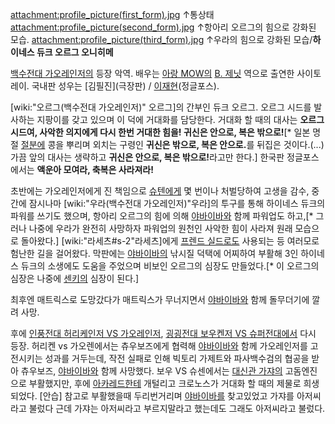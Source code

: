 attachment:profile_picture(first_form).jpg
↑통상태
attachment:profile_picture(second_form).jpg
↑항아리 오르그의 힘으로 강화된 모습.
attachment:profile_picture(third_form).jpg
↑우라의 힘으로 강화된 모습/'''하이네스 듀크 오르그 오니히메'''

[[백수전대 가오레인저]]의 등장 악역. 배우는 [[아랑 MOW]]의 [[B. 제닛]] 역으로 출연한 사이토 레이. 국내판 성우는 [김필진](극장판) / [[이재현]](정글포스).

[wiki:"오르그(백수전대 가오레인저)" 오르그]의 간부인 듀크 오르그. 오르그 시드를 발사하는 지팡이를 갖고 있으며 이 덕에 거대화를 담당한다. 거대화 할 때의 대사는 '''오르그 시드여, 사악한 의지에게 다시 한번 거대한 힘을! 귀신은 안으로, 복은 밖으로!'''[* 일본 명절 [[절분]]에 콩을 뿌리며 외치는 구령인 '''귀신은 밖으로, 복은 안으로.'''를 뒤집은 것이다.(...) 가끔 앞의 대사는 생략하고 '''귀신은 안으로, 복은 밖으로!'''라고만 한다.] 한국판 정글포스에서는 '''액운아 모여라, 축복은 사라져라!'''

초반에는 가오레인저에게 진 책임으로 [[슈텐]]에게 몇 번이나 처벌당하여 고생을 감수, 중간에 잠시나마 [wiki:"우라(백수전대 가오레인저)"우라]의 투구를 통해 하이네스 듀크의 파워를 쓰기도 했으며, 항아리 오르그의 힘에 의해 [[야바이바]]와 함께 파워업도 하고,[* 그러나 나중에 우라가 완전히 사망하자 파워업의 원천인 사악한 힘이 사라져 원래 모습으로 돌아왔다.]  [wiki:"라세츠#s-2"라세츠]에게 [[프렌드 실드]]로도 사용되는 등 여러모로 험난한 길을 걸어왔다. 막판에는 [[야바이바]]의 낚시질 덕택에 어찌하여 부활해 3인 하이네스 듀크의 소생에도 도움을 주었으며  비보인 오르그의 심장도 만들었다.[* 이 오르그의 심장은 나중에 [[센키]]의 심장이 된다.]

최후엔 매트릭스로 도망갔다가 매트릭스가 무너지면서 [[야바이바]]와 함께 돌무더기에 깔려 사망.

후에 [[인풍전대 허리케인저 VS 가오레인저]], [[굉굉전대 보우켄저 VS 슈퍼전대]]에서 다시 등장. 허리켄 vs 가오렌에서는 츄우보즈에게 협력해 [[야바이바]]와 함께 가오레인저를 고전시키는 성과를 거두는데, 작전 실패로 인해 빅토리 가제트와 파사백수검의 협공을 받아 츄우보즈, [[야바이바]]와 함께 사망했다. 보우 VS 슈센에서는 [[대신관 가쟈]]의 고돔엔진으로 부활했지만, 후에 [[아카레드]]한테 개털리고 크로노스가 거대화 할 때의 제물로 희생되었다. [안습]
참고로 부활했을때 두리번거리며 [[야바이바]]를 찾고있었고 가쟈를 아저씨라고 불렀다 근데 가쟈는 아저씨라고 부르지말라고 했는데도 그래도 아저씨라고 불렀다.
